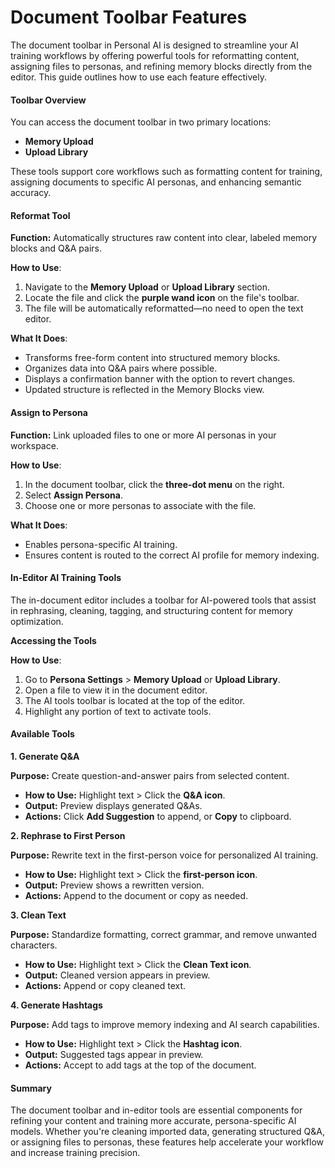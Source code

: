 # Document Toolbar Features

The document toolbar in Personal AI is designed to streamline your AI training workflows by offering powerful tools for reformatting content, assigning files to personas, and refining memory blocks directly from the editor. This guide outlines how to use each feature effectively.

#### Toolbar Overview

You can access the document toolbar in two primary locations:

* **Memory Upload**
* **Upload Library**

These tools support core workflows such as formatting content for training, assigning documents to specific AI personas, and enhancing semantic accuracy.

#### Reformat Tool

**Function:** Automatically structures raw content into clear, labeled memory blocks and Q\&A pairs.

**How to Use**:

1. Navigate to the **Memory Upload** or **Upload Library** section.
2. Locate the file and click the **purple wand icon** on the file's toolbar.
3. The file will be automatically reformatted—no need to open the text editor.

**What It Does**:

* Transforms free-form content into structured memory blocks.
* Organizes data into Q\&A pairs where possible.
* Displays a confirmation banner with the option to revert changes.
* Updated structure is reflected in the Memory Blocks view.

#### Assign to Persona

**Function:** Link uploaded files to one or more AI personas in your workspace.

**How to Use**:

1. In the document toolbar, click the **three-dot menu** on the right.
2. Select **Assign Persona**.
3. Choose one or more personas to associate with the file.

**What It Does**:

* Enables persona-specific AI training.
* Ensures content is routed to the correct AI profile for memory indexing.

#### In-Editor AI Training Tools

The in-document editor includes a toolbar for AI-powered tools that assist in rephrasing, cleaning, tagging, and structuring content for memory optimization.

**Accessing the Tools**

**How to Use**:

1. Go to **Persona Settings** > **Memory Upload** or **Upload Library**.
2. Open a file to view it in the document editor.
3. The AI tools toolbar is located at the top of the editor.
4. Highlight any portion of text to activate tools.

#### Available Tools

**1. Generate Q\&A**

**Purpose:** Create question-and-answer pairs from selected content.

* **How to Use:** Highlight text > Click the **Q\&A icon**.
* **Output:** Preview displays generated Q\&As.
* **Actions:** Click **Add Suggestion** to append, or **Copy** to clipboard.

**2. Rephrase to First Person**

**Purpose:** Rewrite text in the first-person voice for personalized AI training.

* **How to Use:** Highlight text > Click the **first-person icon**.
* **Output:** Preview shows a rewritten version.
* **Actions:** Append to the document or copy as needed.

**3. Clean Text**

**Purpose:** Standardize formatting, correct grammar, and remove unwanted characters.

* **How to Use:** Highlight text > Click the **Clean Text icon**.
* **Output:** Cleaned version appears in preview.
* **Actions:** Append or copy cleaned text.

**4. Generate Hashtags**

**Purpose:** Add tags to improve memory indexing and AI search capabilities.

* **How to Use:** Highlight text > Click the **Hashtag icon**.
* **Output:** Suggested tags appear in preview.
* **Actions:** Accept to add tags at the top of the document.

#### Summary

The document toolbar and in-editor tools are essential components for refining your content and training more accurate, persona-specific AI models. Whether you're cleaning imported data, generating structured Q\&A, or assigning files to personas, these features help accelerate your workflow and increase training precision.
